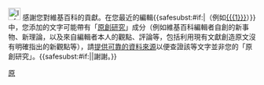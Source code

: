 [[File:Information.svg|25px]] 感謝您對維基百科的貢獻。在您最近的編輯{{<includeonly>safesubst:</includeonly>#if:{{{1|}}}|（例如[[{{{1}}}]]）}}中，您添加的文字可能帶有「[[:Wikipedia:非原创研究|原創研究]]」成分（例如維基百科編輯者自創的新事物、新理論，以及來自編輯者本人的觀點、評論等，包括利用現有文獻創造原文沒有明確指出的新觀點等），請[[:Wikipedia:列明來源|提供]][[:Wikipedia:可靠來源|可靠的資料來源]]以便查證該等文字並非您的「原創研究」。{{<includeonly>safesubst:</includeonly>#if:{{{2|}}}|{{{2}}}|謝謝。}}<!-- Template:Uw-nor1 --><noinclude>
{{Templatesnotice|series = uw-nor |max=3 |escalate=yes {{Singlenotice}}}}
[[Category:用户警告模板|原]]
</noinclude>